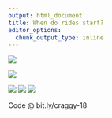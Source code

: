 ```yaml
---
output: html_document
title: When do rides start?
editor_options: 
  chunk_output_type: inline
---
```


![](plots/cluster_3.png)

![](plots/cluster_1.png)


![](plots/cluster_2.png)
![](plots/cluster_4.png)
![](plots/cluster_5.png)

Code @ bit.ly/craggy-18
